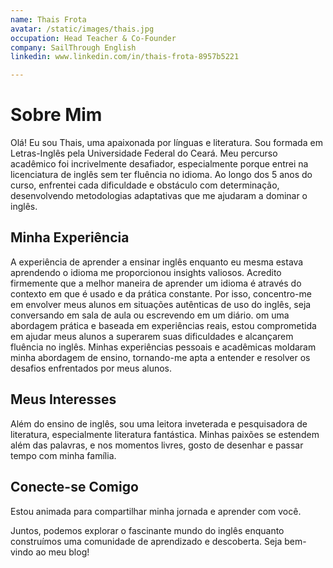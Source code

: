 ```yaml
---
name: Thais Frota
avatar: /static/images/thais.jpg
occupation: Head Teacher & Co-Founder
company: SailThrough English
linkedin: www.linkedin.com/in/thais-frota-8957b5221

---
```

# Sobre Mim

Olá! Eu sou Thais, uma apaixonada por línguas e literatura. Sou formada em Letras-Inglês pela Universidade Federal do Ceará. Meu percurso acadêmico foi incrivelmente desafiador, especialmente porque entrei na licenciatura de inglês sem ter fluência no idioma. Ao longo dos 5 anos do curso, enfrentei cada dificuldade e obstáculo com determinação, desenvolvendo metodologias adaptativas que me ajudaram a dominar o inglês.

## Minha Experiência

A experiência de aprender a ensinar inglês enquanto eu mesma estava aprendendo o idioma me proporcionou insights valiosos. Acredito firmemente que a melhor maneira de aprender um idioma é através do contexto em que é usado e da prática constante. Por isso, concentro-me em envolver meus alunos em situações autênticas de uso do inglês, seja conversando em sala de aula ou escrevendo em um diário.
om uma abordagem prática e baseada em experiências reais, estou comprometida em ajudar meus alunos a superarem suas dificuldades e alcançarem fluência no inglês. Minhas experiências pessoais e acadêmicas moldaram minha abordagem de ensino, tornando-me apta a entender e resolver os desafios enfrentados por meus alunos.
## Meus Interesses

Além do ensino de inglês, sou uma leitora inveterada e pesquisadora de literatura, especialmente literatura fantástica. Minhas paixões se estendem além das palavras, e nos momentos livres, gosto de desenhar e passar tempo com minha família.


## Conecte-se Comigo

Estou animada para compartilhar minha jornada e aprender com você. 

Juntos, podemos explorar o fascinante mundo do inglês enquanto construímos uma comunidade de aprendizado e descoberta. Seja bem-vindo ao meu blog!

